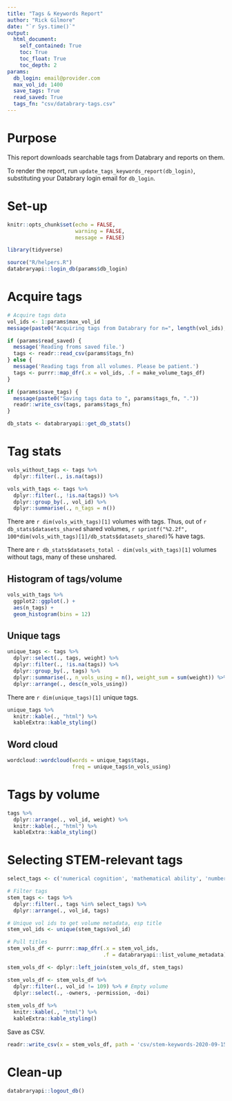 ```yaml
---
title: "Tags & Keywords Report"
author: "Rick Gilmore"
date: "`r Sys.time()`"
output: 
  html_document:
    self_contained: True
    toc: True
    toc_float: True
    toc_depth: 2
params:
  db_login: email@provider.com
  max_vol_id: 1400
  save_tags: True
  read_saved: True
  tags_fn: "csv/databrary-tags.csv"
---
```


# Purpose

This report downloads searchable tags from Databrary and reports on them.

To render the report, run `update_tags_keywords_report(db_login)`, substituting your Databrary login email for `db_login`.

# Set-up

```r
knitr::opts_chunk$set(echo = FALSE,
                      warning = FALSE,
                      message = FALSE)

library(tidyverse)

source("R/helpers.R")
databraryapi::login_db(params$db_login)
```

# Acquire tags

```r
# Acquire tags data
vol_ids <- 1:params$max_vol_id
message(paste0("Acquiring tags from Databrary for n=", length(vol_ids), " volumes."))

if (params$read_saved) {
  message('Reading froms saved file.')
  tags <- readr::read_csv(params$tags_fn)
} else {
  message('Reading tags from all volumes. Please be patient.')
  tags <- purrr::map_dfr(.x = vol_ids, .f = make_volume_tags_df)
}

if (params$save_tags) {
  message(paste0("Saving tags data to ", params$tags_fn, "."))
  readr::write_csv(tags, params$tags_fn)
}

db_stats <- databraryapi::get_db_stats()
```

# Tag stats

```r
vols_without_tags <- tags %>%
  dplyr::filter(., is.na(tags))

vols_with_tags <- tags %>%
  dplyr::filter(., !is.na(tags)) %>%
  dplyr::group_by(., vol_id) %>%
  dplyr::summarise(., n_tags = n())
```
There are `r dim(vols_with_tags)[1]` volumes with tags.
Thus, out of `r db_stats$datasets_shared` shared volumes, `r sprintf("%2.2f", 100*dim(vols_with_tags)[1]/db_stats$datasets_shared)`\% have tags.

There are `r db_stats$datasets_total - dim(vols_with_tags)[1]` volumes without tags, many of these unshared.

## Histogram of tags/volume

```r
vols_with_tags %>%
  ggplot2::ggplot(.) +
  aes(n_tags) +
  geom_histogram(bins = 12)
```

## Unique tags

```r
unique_tags <- tags %>%
  dplyr::select(., tags, weight) %>%
  dplyr::filter(., !is.na(tags)) %>%
  dplyr::group_by(., tags) %>%
  dplyr::summarise(., n_vols_using = n(), weight_sum = sum(weight)) %>%
  dplyr::arrange(., desc(n_vols_using))
```

There are `r dim(unique_tags)[1]` unique tags.

```r
unique_tags %>%
  knitr::kable(., "html") %>%
  kableExtra::kable_styling()
```

## Word cloud

```r
wordcloud::wordcloud(words = unique_tags$tags, 
                     freq = unique_tags$n_vols_using)
```

# Tags by volume

```r
tags %>% 
  dplyr::arrange(., vol_id, weight) %>%
  knitr::kable(., "html") %>%
  kableExtra::kable_styling()
```

# Selecting STEM-relevant tags

```r
select_tags <- c('numerical cognition', 'mathematical ability', 'number', 'teaching', 'teaching clips', 'abacus', 'classroom', 'mathematical equivalence', 'mental arithmetic', 'number comprehension', 'number discrimination', 'science', 'stem', 'statistical learning', 'school readiness')

# Filter tags
stem_tags <- tags %>%
  dplyr::filter(., tags %in% select_tags) %>%
  dplyr::arrange(., vol_id, tags)

# Unique vol ids to get volume metadata, esp title
stem_vol_ids <- unique(stem_tags$vol_id)

# Pull titles
stem_vols_df <- purrr::map_dfr(.x = stem_vol_ids, 
                               .f = databraryapi::list_volume_metadata)

stem_vols_df <- dplyr::left_join(stem_vols_df, stem_tags)

stem_vols_df <- stem_vols_df %>%
  dplyr::filter(., vol_id != 109) %>% # Empty volume
  dplyr::select(., -owners, -permission, -doi)
  
stem_vols_df %>%
  knitr::kable(., "html") %>%
  kableExtra::kable_styling() 
```

Save as CSV.

```r
readr::write_csv(x = stem_vols_df, path = 'csv/stem-keywords-2020-09-15.csv')
```


# Clean-up

```r
databraryapi::logout_db()
```

